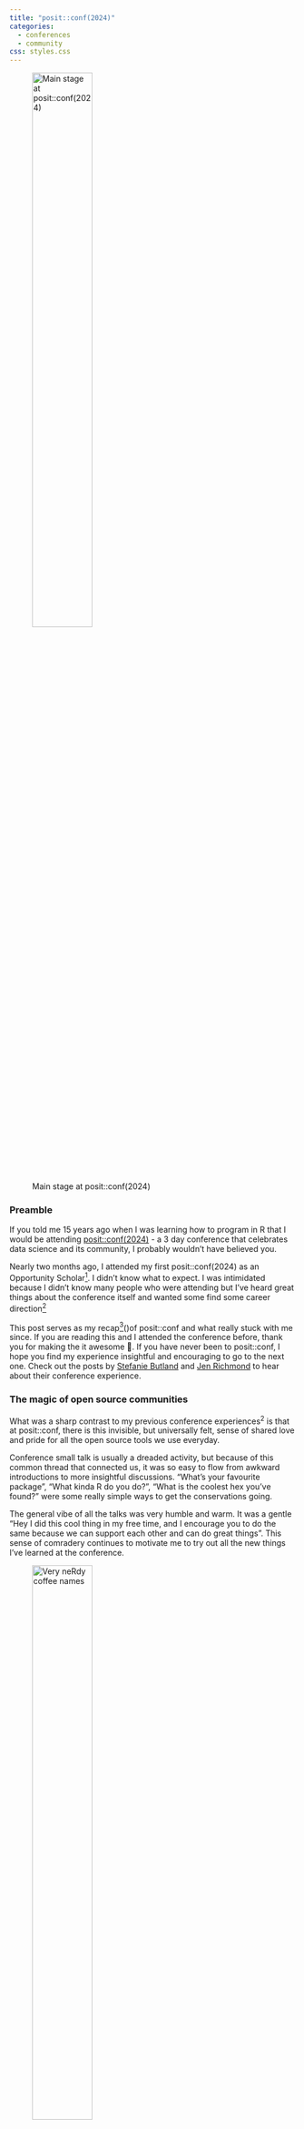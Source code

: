 ```yaml
---
title: "posit::conf(2024)"
categories:
  - conferences
  - community
css: styles.css
---
```


![Main stage at posit::conf(2024)](IMG_3551.jpeg){fig-align="center" width="50%"}

### Preamble

If you told me 15 years ago when I was learning how to program in R that I would be attending [posit::conf(2024)](https://posit.co/conference/) - a 3 day conference that celebrates data science and its community, I probably wouldn’t have believed you.

Nearly two months ago, I attended my first posit::conf(2024) as an Opportunity Scholar[^1]. I didn’t know what to expect. I was intimidated because I didn’t know many people who were attending but I’ve heard great things about the conference itself and wanted some find some career direction[^2]

This post serves as my recap[^3]()of posit::conf and what really stuck with me since. If you are reading this and I attended the conference before, thank you for making the it awesome 💜. If you have never been to posit::conf, I hope you find my experience insightful and encouraging to go to the next one. Check out the posts by [Stefanie Butland]() and [Jen Richmond](https://jennyrichmond.netlify.app/blog/2024-10-03-what-i-learned-at-positconf/) to hear about their conference experience.

### The magic of open source communities

What was a sharp contrast to my previous conference experiences^2^ is that at posit::conf, there is this invisible, but universally felt, sense of shared love and pride for all the open source tools we use everyday.

Conference small talk is usually a dreaded activity, but because of this common thread that connected us, it was so easy to flow from awkward introductions to more insightful discussions. "What's your favourite package", "What kinda R do you do?", "What is the coolest hex you’ve found?” were some really simple ways to get the conservations going.

The general vibe of all the talks was very humble and warm. It was a gentle "Hey I did this cool thing in my free time, and I encourage you to do the same because we can support each other and can do great things”. This sense of comradery continues to motivate me to try out all the new things I’ve learned at the conference.

![Very neRdy coffee names](IMG_3501.jpeg){fig-align="center" width="50%"}

### In three dimension

Being an R programmer can be a physically isolating experience. I go to work, I turn on my computer and I code - by myself. If I need help, my first point of support is Google which usually points me to the resources that are written by folks in the R community. In reality, I was not really alone to begin with. I have this incredible, generous community to lean on.

What was very apparent to me at posit::conf was that the names I have become familiar with over the years are all here in three-dimension. [Hadley Wickham](https://hadley.nz/), [Jenny Bryan](https://jennybryan.org/), [Julie Lowndes](https://jules32.github.io/) and so many more! I felt a great sense of gratitude and maybe a bit of fan-girling for their contributions to the community

![Joe Cheng's live demo on how integrate an LLM into a shiny app](IMG_3541.jpeg){fig-align="center" width="80%"}

Importantly, this gratitude had turned into motivation of wanting to contribute back to the community. The size of the contribution is not important here, it's the act of doing itself is what is key.

This could mean:

-   writing a really good reprex of a question in a forum like Posit Community or Stack Overflow or Github Issues.
-   writing a kind, considered and helpful reply to an existing question
-   write a quick blog on your problem and solution, tag it will keywords so that it may be searchable
-   give a workshop to your local community, record it for others

Remembering your contribution might address another person’s problem

### A small fry's impact

I was expecting to go to the conference to absorb, to learn, to be in the shadows and take it all in. Hearing folks say: "Oh my goodness, you're Fonti?!" was really surreal. What? Is this really happening? To learn that the small things I've done have supported someone was just so warm and fuzzy. I had a great chat with [Lee Durbin](https://leedurbin.co.nz/) about his journey since attending my [R packages workshop](https://www.youtube.com/watch?v=4-9jX5F_l8g) gave me a sense of pride.

These experiences reaffirmed my passion and sense of belonging in the community. It made me want to do more, do better and share it with others. It also reassured me to just - be - myself.

### Take homes

What is clear to me was that posit::conf celebrates the open source R and Python community.

The communities’ generosity in sharing their knowledge is magnified at the conference and encourages you to contribute.

Your contributions, no matter how small or insignificant you think it may be, can still drive positivity.

![Jen Richmond and I at the hex sticker wall!](IMG_3484.jpeg){fig-align="center" width="50%"}

[^1]: The Opportunity Scholar program is one of Posit’s initiatives to celebrate and support folks from groups that are not well represented in the data science community to attend posit::conf. Attending a conference is very costly - there are many considerations, time from work, child/dependent care, travel, accommodation. If it wasn’t for the program, I would not have been able to attend posit::conf. I highly recommend putting an application in.

[^2]: I finished my PhD in 2020 and found myself in a job dedicated to working with researchers and building R packages and Shiny applications. I'm technically a "research software engineer" but to me that title doesn't sit right. This role been an amazing opportunity to deeply learn about software engineering practices but as a biologist at heart, I desperately missed answering questions with my data skills. Being in somewhat of a career crossroad/existential crisis, it was important for me to attend posit::conf. I wanted to meet other kindred spirits that shared the enthusiasm I have for everything I know about R and see what they are doing.

[^3]: It goes without saying, but I am going to say it anyway, my perspective is reflective of my experience so it is only one tiny slice of many experiences of posit::conf.

